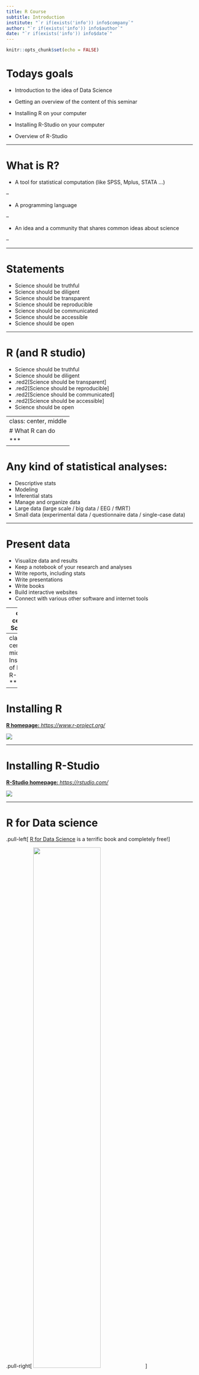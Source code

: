 ```yaml
---
title: R Course
subtitle: Introduction
institute: "`r if(exists('info')) info$company`"
author: "`r if(exists('info')) info$author`"
date: "`r if(exists('info')) info$date`"
---
```


```r
knitr::opts_chunk$set(echo = FALSE)
```

# Todays goals

- Introduction to the idea of Data Science

- Getting an overview of the content of this seminar

- Installing R on your computer

- Installing R-Studio on your computer

- Overview of R-Studio

---

# What is R? 

- A tool for statistical computation (like SPSS, Mplus, STATA ...)

--

- A programming language

--

- An idea and a community that shares common ideas about science

--

---

# Statements

- Science should be truthful
- Science should be diligent
- Science should be transparent
- Science should be reproducible
- Science should be communicated
- Science should be accessible
- Science should be open

---

# R (and R studio)

- Science should be truthful
- Science should be diligent
- .red2[Science should be transparent]
- .red2[Science should be reproducible]
- .red2[Science should be communicated]
- .red2[Science should be accessible]
- Science should be open

---
class: center, middle
# What R can do
***
---

# Any kind of statistical analyses:

- Descriptive stats
- Modeling
- Inferential stats
- Manage and organize data
- Large data (large scale / big data / EEG / fMRT)
- Small data (experimental data / questionnaire data / single-case data)

---

# Present data

- Visualize data and results
- Keep a notebook of your research and analyses
- Write reports, including stats
- Write presentations
- Write books
- Build interactive websites
- Connect with various other software and internet tools

---
class: center
# Schedule

```r
schedule <- readxl::read_xlsx("schedule.xlsx")
knitr::kable(schedule)
```

---
class: center, middle
# Installation of R and R-Studio
***
---

# Installing R

[__R homepage:__ *https://www.r-project.org/*](https://www.r-project.org/)

![](images/R_homepage.png)

---

# Installing R-Studio

[__R-Studio homepage:__ *https://rstudio.com/*](https://rstudio.com/)

![](images/R_studio_homepage.png)

---

# R for Data science

.pull-left[
[R for Data Science](https://r4ds.had.co.nz/) is a terrific book and completely free!
]

.pull-right[
<img src="images/cover_r4ds.png" style="width: 60%" />
]
